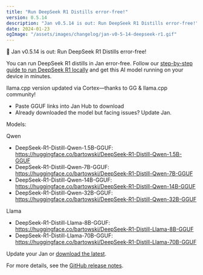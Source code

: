 ```yaml
---
title: "Run DeepSeek R1 Distills error-free!"
version: 0.5.14
description: "Jan v0.5.14 is out: Run DeepSeek R1 Distills error-free!"
date: 2024-01-23
ogImage: "/assets/images/changelog/jan-v0-5-14-deepseek-r1.gif"
---
```



<ChangelogHeader title= "Jan v0.5.14: Run DeepSeek R1 Distills error-free!" date="2024-01-23" ogImage= "/assets/images/changelog/jan-v0-5-14-deepseek-r1.gif"  />

👋 Jan v0.5.14 is out: Run DeepSeek R1 Distills error-free!

You can run DeepSeek R1 distills in Jan error-free. Follow our [step-by-step guide to run DeepSeek R1 locally](/post/deepseek-r1-locally) and get this AI model running on your device in minutes.

llama.cpp version updated via Cortex—thanks to GG & llama.cpp community!

- Paste GGUF links into Jan Hub to download
- Already downloaded the model but facing issues? Update Jan.

Models:

Qwen
- DeepSeek-R1-Distill-Qwen-1.5B-GGUF: https://huggingface.co/bartowski/DeepSeek-R1-Distill-Qwen-1.5B-GGUF
- DeepSeek-R1-Distill-Qwen-7B-GGUF: https://huggingface.co/bartowski/DeepSeek-R1-Distill-Qwen-7B-GGUF
- DeepSeek-R1-Distill-Qwen-14B-GGUF: https://huggingface.co/bartowski/DeepSeek-R1-Distill-Qwen-14B-GGUF
- DeepSeek-R1-Distill-Qwen-32B-GGUF: https://huggingface.co/bartowski/DeepSeek-R1-Distill-Qwen-32B-GGUF

Llama
- DeepSeek-R1-Distill-Llama-8B-GGUF: https://huggingface.co/bartowski/DeepSeek-R1-Distill-Llama-8B-GGUF
- DeepSeek-R1-Distill-Llama-70B-GGUF: https://huggingface.co/bartowski/DeepSeek-R1-Distill-Llama-70B-GGUF

Update your Jan or [download the latest](https://jan.ai/).

For more details, see the [GitHub release notes](https://github.com/janhq/jan/releases/tag/v0.5.14).